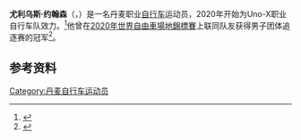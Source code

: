 {{Expand language|1=nl|time=2020-10-20T16:34:09+00:00}}
'''尤利乌斯·约翰森'''（{{lang-da|Julius Johansen}}，{{bd|1999年|9月13日||}}）是一名丹麦职业[[自行车|自行车]]运动员，2020年开始为Uno-X职业自行车队效力。<ref>{{cite web|url=https://www.uci.org/road/teams/TeamDetail/14020/1002132/266|title=Uno – X Norwegian Development Team|work=[[国际自行车联合会|Union Cycliste Internationale]]|accessdate=2020-01-12|archiveurl=https://web.archive.org/web/20200112183141/https://www.uci.org/road/teams/TeamDetail/14020/1002132/266|archivedate=2020-01-12}}</ref>他曾在[[2020年世界自由車場地錦標賽|2020年世界自由車場地錦標賽]]上联同队友获得男子团体追逐赛的冠军<ref>{{cite web|url=https://www.tissottiming.com/File/0003120101010903FFFFFFFFFFFFFF02|title=Men's team pursuit results|work=Tissot Timing|date=2020-02-27|accessdate=2020-03-08|archiveurl=https://web.archive.org/web/20200227185654/https://www.tissottiming.com/File/0003120101010903FFFFFFFFFFFFFF02|archivedate=2020-02-27}}</ref>。

==参考资料==
{{reflist}}

{{Authority control}}

{{DEFAULTSORT:Johansen, Julius}}
[[Category:丹麦自行车运动员|Category:丹麦自行车运动员]]